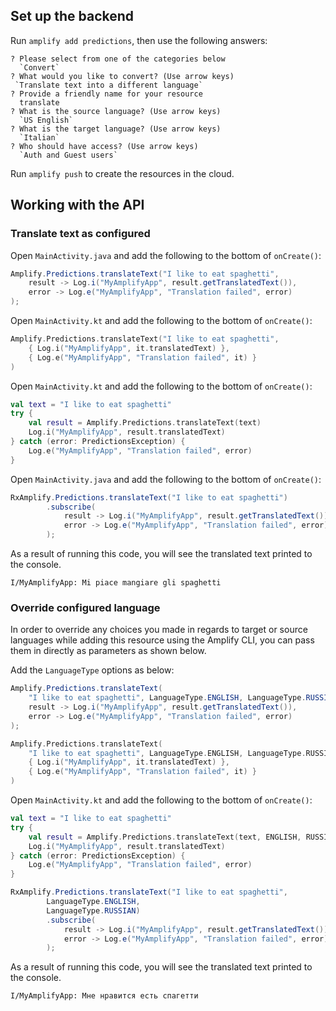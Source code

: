 ## Set up the backend

Run `amplify add predictions`, then use the following answers:

```console
? Please select from one of the categories below
  `Convert`
? What would you like to convert? (Use arrow keys)
 `Translate text into a different language`
? Provide a friendly name for your resource
  translate
? What is the source language? (Use arrow keys)
  `US English`
? What is the target language? (Use arrow keys)
  `Italian`
? Who should have access? (Use arrow keys)
  `Auth and Guest users`
```

Run `amplify push` to create the resources in the cloud.

## Working with the API

### Translate text as configured

<BlockSwitcher>
<Block name="Java">

Open `MainActivity.java` and add the following to the bottom of `onCreate()`:

```java
Amplify.Predictions.translateText("I like to eat spaghetti",
    result -> Log.i("MyAmplifyApp", result.getTranslatedText()),
    error -> Log.e("MyAmplifyApp", "Translation failed", error)
);
```

</Block>
<Block name="Kotlin - Callbacks">

Open `MainActivity.kt` and add the following to the bottom of `onCreate()`:

```kotlin
Amplify.Predictions.translateText("I like to eat spaghetti",
    { Log.i("MyAmplifyApp", it.translatedText) },
    { Log.e("MyAmplifyApp", "Translation failed", it) }
)
```

</Block>
<Block name="Kotlin - Coroutines (Beta)">

Open `MainActivity.kt` and add the following to the bottom of `onCreate()`:

```kotlin
val text = "I like to eat spaghetti"
try {
    val result = Amplify.Predictions.translateText(text)
    Log.i("MyAmplifyApp", result.translatedText)
} catch (error: PredictionsException) {
    Log.e("MyAmplifyApp", "Translation failed", error)
}
```

</Block>
<Block name="RxJava">

Open `MainActivity.java` and add the following to the bottom of `onCreate()`:

```java
RxAmplify.Predictions.translateText("I like to eat spaghetti")
        .subscribe(
            result -> Log.i("MyAmplifyApp", result.getTranslatedText()),
            error -> Log.e("MyAmplifyApp", "Translation failed", error)
        );
```

</Block>
</BlockSwitcher>

As a result of running this code, you will see the translated text printed to the console.

```console
I/MyAmplifyApp: Mi piace mangiare gli spaghetti
```

### Override configured language

In order to override any choices you made in regards to target or source languages while adding this resource using the Amplify CLI, you can pass them in directly as parameters as shown below.

Add the `LanguageType` options as below:

<BlockSwitcher>
<Block name="Java">

```java
Amplify.Predictions.translateText(
    "I like to eat spaghetti", LanguageType.ENGLISH, LanguageType.RUSSIAN,
    result -> Log.i("MyAmplifyApp", result.getTranslatedText()),
    error -> Log.e("MyAmplifyApp", "Translation failed", error)
);
```

</Block>
<Block name="Kotlin - Callbacks">

```kotlin
Amplify.Predictions.translateText(
    "I like to eat spaghetti", LanguageType.ENGLISH, LanguageType.RUSSIAN,
    { Log.i("MyAmplifyApp", it.translatedText) },
    { Log.e("MyAmplifyApp", "Translation failed", it) }
)
```

</Block>
<Block name="Kotlin - Coroutines (Beta)">

Open `MainActivity.kt` and add the following to the bottom of `onCreate()`:

```kotlin
val text = "I like to eat spaghetti"
try {
    val result = Amplify.Predictions.translateText(text, ENGLISH, RUSSIAN)
    Log.i("MyAmplifyApp", result.translatedText)
} catch (error: PredictionsException) {
    Log.e("MyAmplifyApp", "Translation failed", error)
}
```

</Block>
<Block name="RxJava">

```java
RxAmplify.Predictions.translateText("I like to eat spaghetti",
        LanguageType.ENGLISH,
        LanguageType.RUSSIAN)
        .subscribe(
            result -> Log.i("MyAmplifyApp", result.getTranslatedText()),
            error -> Log.e("MyAmplifyApp", "Translation failed", error)
        );
```

</Block>
</BlockSwitcher>

As a result of running this code, you will see the translated text printed to the console.

```console
I/MyAmplifyApp: Мне нравится есть спагетти
```
